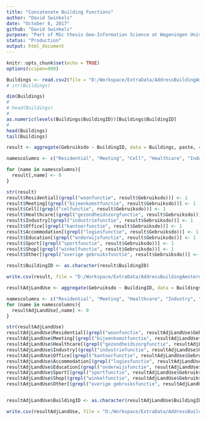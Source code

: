 ```yaml
---
title: "Concatenate Building Functions"
author: "David Swinkels"
date: "October 6, 2017"
github: "David Swinkels"
purpose: "Part of MSc thesis Geo-Information Science at Wageningen University"
status: "Production"
output: html_document
---
```


```r
knitr::opts_chunk$set(echo = TRUE)
options(scipen=999)
```

```r
Buildings <- read.csv2(file = "D:/Workspace/ExtraData/AddressBuildingAmsterdam.csv", sep = ",")
# str(Buildings)

dim(Buildings)
# 
# head(Buildings)
# 
as.numeric(levels(Buildings$BuildingID))[Buildings$BuildingID]
# 
head(Buildings)
tail(Buildings)
```

```r
result <- aggregate(Gebruiksdo ~ BuildingID, data = Buildings, paste, collapse = ",")

namescolumns <- c("Residential", "Meeting", "Cell", "Healthcare", "Industry", "Office", "Accommodation", "Education", "Sport", "Shop", "Other")

for (name in namescolumns){
  result[,name] <- 0
}

str(result)
result$Residential[(grepl("woonfunctie", result$Gebruiksdo))] <- 1
result$Meeting[(grepl("bijeenkomstfunctie", result$Gebruiksdo))] <- 1
result$Cell[(grepl("celfunctie", result$Gebruiksdo))] <- 1
result$Healthcare[(grepl("gezondheidszorgfunctie", result$Gebruiksdo))] <- 1
result$Industry[(grepl("industriefunctie", result$Gebruiksdo))] <- 1
result$Office[(grepl("kantoorfunctie", result$Gebruiksdo))] <- 1
result$Accommodation[(grepl("logiesfunctie", result$Gebruiksdo))] <- 1
result$Education[(grepl("onderwijsfunctie", result$Gebruiksdo))] <- 1
result$Sport[(grepl("sportfunctie", result$Gebruiksdo))] <- 1
result$Shop[(grepl("winkelfunctie", result$Gebruiksdo))] <- 1
result$Other[(grepl("overige gebruiksfunctie", result$Gebruiksdo))] <- 1

result$BuildingID <- as.character(result$BuildingID)

write.csv(result, file = "D:/Workspace/ExtraData/AddressBuildingAmsterdamConcatenated.csv")
```

```r
resultAdjLandUse <- aggregate(Gebruiksdo ~ BuildingID, data = Buildings, paste, collapse = ",")

namescolumns <- c("Residential", "Meeting", "Healthcare", "Industry", "Office", "Accommodation", "Education", "Sport", "Shop", "Other")
for (name in namescolumns){
  resultAdjLandUse[,name] <- 0
}

str(resultAdjLandUse)
resultAdjLandUse$Residential[(grepl("woonfunctie", resultAdjLandUse$Gebruiksdo))] <- 1
resultAdjLandUse$Meeting[(grepl("bijeenkomstfunctie", resultAdjLandUse$Gebruiksdo))] <- 1
resultAdjLandUse$Healthcare[(grepl("gezondheidszorgfunctie", resultAdjLandUse$Gebruiksdo))] <- 1
resultAdjLandUse$Industry[(grepl("industriefunctie", resultAdjLandUse$Gebruiksdo))] <- 1
resultAdjLandUse$Office[(grepl("kantoorfunctie", resultAdjLandUse$Gebruiksdo))] <- 1
resultAdjLandUse$Accommodation[(grepl("logiesfunctie", resultAdjLandUse$Gebruiksdo))] <- 1
resultAdjLandUse$Education[(grepl("onderwijsfunctie", resultAdjLandUse$Gebruiksdo))] <- 1
resultAdjLandUse$Sport[(grepl("sportfunctie", resultAdjLandUse$Gebruiksdo))] <- 1
resultAdjLandUse$Shop[(grepl("winkelfunctie", resultAdjLandUse$Gebruiksdo))] <- 1
resultAdjLandUse$Other[(grepl("overige gebruiksfunctie", resultAdjLandUse$Gebruiksdo))] <- 1


resultAdjLandUse$BuildingID <- as.character(resultAdjLandUse$BuildingID)

write.csv(resultAdjLandUse, file = "D:/Workspace/ExtraData/AddressBuildingAmsterdamConcatenatedAdjLandUse.csv")
```


